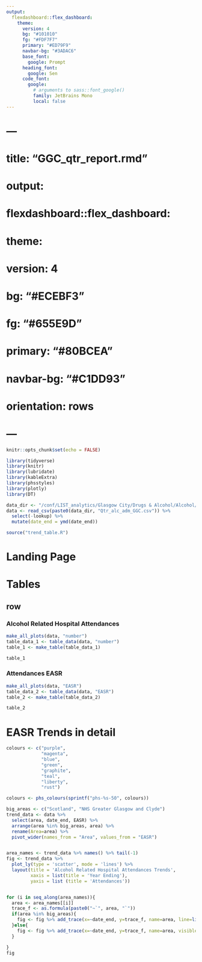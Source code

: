```yaml
---
output:
  flexdashboard::flex_dashboard:
    theme:
      version: 4
      bg: "#101010"
      fg: "#FDF7F7" 
      primary: "#ED79F9"
      navbar-bg: "#3ADAC6"
      base_font: 
        google: Prompt
      heading_font:
        google: Sen
      code_font:
        google: 
          # arguments to sass::font_google() 
          family: JetBrains Mono
          local: false
---
```



# ---
# title: "GGC_qtr_report.rmd"
# output:
#   flexdashboard::flex_dashboard:
#     theme:
#       version: 4
#       bg: "#ECEBF3"
#       fg: "#655E9D" 
#       primary: "#80BCEA"
#       navbar-bg: "#C1DD93"
#     orientation: rows
# ---



```r
knitr::opts_chunk$set(echo = FALSE)

library(tidyverse)
library(knitr)
library(lubridate)
library(kableExtra)
library(phsstyles)
library(plotly)
library(DT)

data_dir <- "/conf/LIST_analytics/Glasgow City/Drugs & Alcohol/Alcohol/EASR/output/"
data <- read_csv(paste0(data_dir, "Qtr_alc_adm_GGC.csv")) %>% 
  select(-lookup) %>% 
  mutate(date_end = ymd(date_end))

source("trend_table.R")
```

# Landing Page

# Tables

## row {.tabset}

### Alcohol Related Hospital Attendances

```r
make_all_plots(data, "number")
table_data_1 <- table_data(data, "number")
table_1 <- make_table(table_data_1)
```

```r
table_1
```

### Attendances EASR

```r
make_all_plots(data, "EASR")
table_data_2 <- table_data(data, "EASR")
table_2 <- make_table(table_data_2)
```

```r
table_2
```


# EASR Trends in detail

```r
colours <- c("purple",
             "magenta",
             "blue",
             "green",
             "graphite",
             "teal",
             "liberty",
             "rust")

colours <- phs_colours(sprintf("phs-%s-50", colours))

big_areas <- c("Scotland", "NHS Greater Glasgow and Clyde")
trend_data <- data %>%
  select(area, date_end, EASR) %>%
  arrange(area %in% big_areas, area) %>%
  rename(Area=area) %>% 
  pivot_wider(names_from = "Area", values_from = "EASR")


area_names <- trend_data %>% names() %>% tail(-1)
fig <- trend_data %>% 
  plot_ly(type = 'scatter', mode = 'lines') %>% 
  layout(title = 'Alcohol Related Hospital Attendances Trends',
         xaxis = list(title = 'Year Ending'),
         yaxis = list (title = 'Attendances'))


for (i in seq_along(area_names)){
  area <- area_names[[i]]
  trace_f <- as.formula(paste0("~`", area, "`"))
  if(area %in% big_areas){
    fig <- fig %>% add_trace(x=~date_end, y=trace_f, name=area, line=list(dash = 'dash', color=colours[[i]]))
  }else{
    fig <- fig %>% add_trace(x=~date_end, y=trace_f, name=area, visible="legendonly", line=list(color=colours[[i]]))  
  }

}
fig

```
